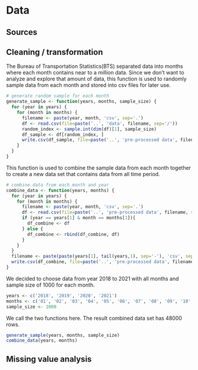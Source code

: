 # Data 

## Sources

## Cleaning / transformation

The Bureau of Transportation Statistics(BTS) separated data into months where each month contains near to a million data. Since we don't want to analyze and explore that amount of data, this function is used to randomly sample data from each month and stored into csv files for later use. 

```r
# generate random sample for each month
generate_sample <- function(years, months, sample_size) {
  for (year in years) {
    for (month in months) {
      filename <- paste(year, month, 'csv', sep='.')
      df <- read.csv(file=paste('..', 'data', filename, sep='/'))
      random_index <- sample.int(dim(df)[1], sample_size)
      df_sample <- df[random_index, ]
      write.csv(df_sample, file=paste('..', 'pre-processed data', filename, sep='/'))
    }
  }
}
```

This function is used to combine the sample data from each month together to create a new data set that contains data from all time period. 

```r
# combine data from each month and year
combine_data <- function(years, months) {
  for (year in years) {
    for (month in months) {
      filename <- paste(year, month, 'csv', sep='.')
      df <- read.csv(file=paste('..', 'pre-processed data', filename, sep='/'))
      if (year == years[1] & month == months[1]){
        df_combine <- df
      } else {
        df_combine <- rbind(df_combine, df)
      }
    }
  }
  filename <- paste(paste(years[1], tail(years,1), sep='-'), 'csv', sep='.')
  write.csv(df_combine, file=paste('..', 'pre-processed data', filename, sep='/'))
}
```

We decided to choose data from year 2018 to 2021 with all months and sample size of 1000 for each month. 

```r
years <- c('2018', '2019', '2020', '2021')
months <- c('01', '02', '03', '04', '05', '06', '07', '08', '09', '10', '11', '12')
sample_size <- 1000
```

We call the two functions here. The result combined data set has 48000 rows.

```r
generate_sample(years, months, sample_size)
combine_data(years, months)
```

## Missing value analysis

